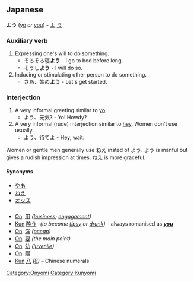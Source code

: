 == Japanese ==
'''よう''' ([[yō]] ''or'' [[you]]) - [[よ]] [[う]]

=== Auxiliary verb ===
# Expressing one's will to do something.
#* そろそろ寝'''よう''' - I go to bed before long.
#* そうし'''よう''' - I will do so.
# Inducing or stimulating other person to do something.
#* さあ、始め'''よう''' - Let's get started.

=== Interjection ===
# A very informal greeting similar to [[yo]].
#* よう、元気? - Yo! Howdy?
# A very informal (rude) interjection similar to [[hey]]. Women don't use usually.
#* よう、待てよ - Hey, wait.
Women or gentle men generally use ねえ insted of よう. よう is manful but gives a rudish impression at times. ねえ is more graceful.

==== Synonyms ====
*[[やあ]]
*[[ねえ]]
*[[オッス]]

=== {{Furigana}} ===

* [[:Category:On readings|On]] &nbsp;[[用]]  ''([[business]]; [[engagement]])''
* [[:Category:Kun readings|Kun]] [[酔う]] -''(to become [[tipsy]] or [[drunk]])'' &ndash; always romanised as '''''[[you]]'''''
* [[:Category:On readings|On]] &nbsp;[[洋]]  ''([[ocean]])''
* [[:Category:On readings|On]] &nbsp;[[要]]  ''(the main point)''
* [[:Category:On readings|On]] &nbsp;[[幼]]  ''([[juvenile]])''
* [[:Category:On readings|On]] &nbsp;[[陽]]  
* [[:Category:Kun readings|Kun]] [[八]]  ''([[8]])'' &ndash; Chinese numerals
[[Category:Onyomi]][[Category:Kunyomi]]